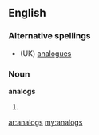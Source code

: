 ==English==

===Alternative spellings===
* (UK) [[analogues]]

===Noun===
'''analogs'''

# {{US}} {{plural of|[[analog]]}}

[[ar:analogs]]
[[my:analogs]]